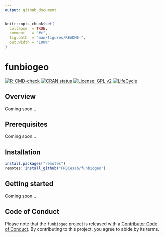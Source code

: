 ```yaml
---
output: github_document
---
```


<!-- README.md is generated from README.Rmd. Please edit that file -->

```r
knitr::opts_chunk$set(
  collapse  = TRUE,
  comment   = "#>",
  fig.path  = "man/figures/README-",
  out.width = "100%"
)
```

# funbiogeo

<!-- badges: start -->
[![R-CMD-check](https://github.com/FRBCesab/funbiogeo/workflows/R-CMD-check/badge.svg)](https://github.com/FRBCesab/funbiogeo/actions)
[![CRAN status](https://www.r-pkg.org/badges/version/funbiogeo)](https://CRAN.R-project.org/package=funbiogeo)
[![License: GPL v2](https://img.shields.io/badge/License-GPL%20v2-blue.svg)](https://www.gnu.org/licenses/old-licenses/gpl-2.0.en.html)
[![LifeCycle](man/figures/lifecycle-experimental.svg)](https://www.tidyverse.org/lifecycle/#experimental)
<!-- badges: end -->

## Overview

Coming soon...

## Prerequisites

Coming soon...

## Installation

```r
install.packages("remotes")
remotes::install_github("FRBCesab/funbiogeo")
```

## Getting started

Coming soon...

## Code of Conduct

Please note that the `funbiogeo` project is released with a 
[Contributor Code of Conduct](https://contributor-covenant.org/version/2/0/CODE_OF_CONDUCT.html). 
By contributing to this project, you agree to abide by its terms.
